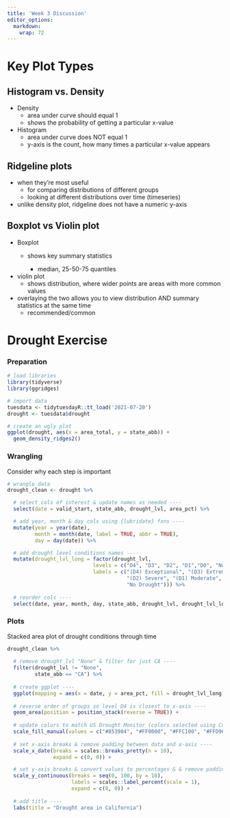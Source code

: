 ```yaml
---
title: 'Week 3 Discussion'
editor_options: 
  markdown: 
    wrap: 72
---
```


# Key Plot Types

## Histogram vs. Density

-   Density
    -   area under curve should equal 1
    -   shows the probability of getting a particular x-value
-   Histogram
    -   area under curve does NOT equal 1
    -   y-axis is the count, how many times a particular x-value appears

## Ridgeline plots

-   when they're most useful
    -   for comparing distributions of different groups
    -   looking at different distributions over time (timeseries)
-   unlike density plot, ridgeline does not have a numeric y-axis

## Boxplot vs Violin plot

-   Boxplot
    -   shows key summary statistics

        -   median, 25-50-75 quantiles
-   violin plot
    -   shows distribution, where wider points are areas with more
        common values
-   overlaying the two allows you to view distribution AND summary
    statistics at the same time
    -   recommended/common

# Drought Exercise

### Preparation

```r
# load libraries
library(tidyverse)
library(ggridges)

# import data
tuesdata <- tidytuesdayR::tt_load('2021-07-20')
drought <- tuesdata$drought
```

```r
# create an ugly plot
ggplot(drought, aes(x = area_total, y = state_abb)) +
  geom_density_ridges2()
```

### Wrangling

Consider why each step is important

```r
# wrangle data
drought_clean <- drought %>% 

  # select cols of interest & update names as needed ----
  select(date = valid_start, state_abb, drought_lvl, area_pct) %>% 

  # add year, month & day cols using {lubridate} fxns ----
  mutate(year = year(date),
         month = month(date, label = TRUE, abbr = TRUE),
         day = day(date)) %>% 

  # add drought level conditions names ----
  mutate(drought_lvl_long = factor(drought_lvl,
                            levels = c("D4", "D3", "D2", "D1","D0", "None"),
                            labels = c("(D4) Exceptional", "(D3) Extreme",
                                       "(D2) Severe", "(D1) Moderate", "(D0) Abnormally Dry", 
                                       "No Drought"))) %>% 
  
  # reorder cols ----
  select(date, year, month, day, state_abb, drought_lvl, drought_lvl_long, area_pct)

```

### Plots

Stacked area plot of drought conditions through time

```r
drought_clean %>% 
  
  # remove drought_lvl "None" & filter for just CA ----
  filter(drought_lvl != "None",
         state_abb == "CA") %>% 
  
  # create ggplot ----
  ggplot(mapping = aes(x = date, y = area_pct, fill = drought_lvl_long)) +
  
  # reverse order of groups so level D4 is closest to x-axis ----
  geom_area(position = position_stack(reverse = TRUE)) +
  
  # update colors to match US Drought Monitor (colors selected using ColorPick Eyedropper from original USDM data viz) ----
  scale_fill_manual(values = c("#853904", "#FF0000", "#FFC100", "#FFD965", "#FFFF00")) +
  
  # set x-axis breaks & remove padding between data and x-axis ----
  scale_x_date(breaks = scales::breaks_pretty(n = 10),
               expand = c(0, 0)) +

  # set y-axis breaks & convert values to percentages & & remove padding between data and y-axis----
  scale_y_continuous(breaks = seq(0, 100, by = 10),
                     labels = scales::label_percent(scale = 1),
                     expand = c(0, 0)) +
  
  # add title ----
  labs(title = "Drought area in California") 
```
